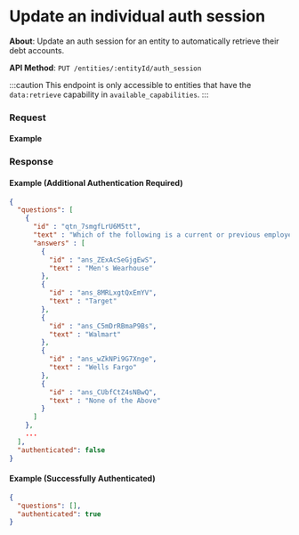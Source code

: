 
# Update an individual auth session

**About**: Update an auth session for an entity to automatically retrieve their
debt accounts.

**API Method**: `PUT /entities/:entityId/auth_session`

:::caution
This endpoint is only accessible to entities that have the `data:retrieve` capability
in `available_capabilities`.
:::

### Request

#### Example
<EntitiesUpdateIndividualAuthSession />

### Response

#### Example (Additional Authentication Required)
```json
{
  "questions": [
    {
      "id" : "qtn_7smgfLrU6M5tt",
      "text" : "Which of the following is a current or previous employer?",
      "answers" : [
        {
          "id" : "ans_ZExAcSeGjgEwS",
          "text" : "Men's Wearhouse"
        },
        {
          "id" : "ans_8MRLxgtQxEmYV",
          "text" : "Target"
        },
        {
          "id" : "ans_C5mDrRBmaP9Bs",
          "text" : "Walmart"
        },
        {
          "id" : "ans_wZkNPi9G7Xnge",
          "text" : "Wells Fargo"
        },
        {
          "id" : "ans_CUbfCtZ4sNBwQ",
          "text" : "None of the Above"
        }
      ]
    },
    ...
  ],
  "authenticated": false
}
```

#### Example (Successfully Authenticated)
```json
{
  "questions": [],
  "authenticated": true
}
```
